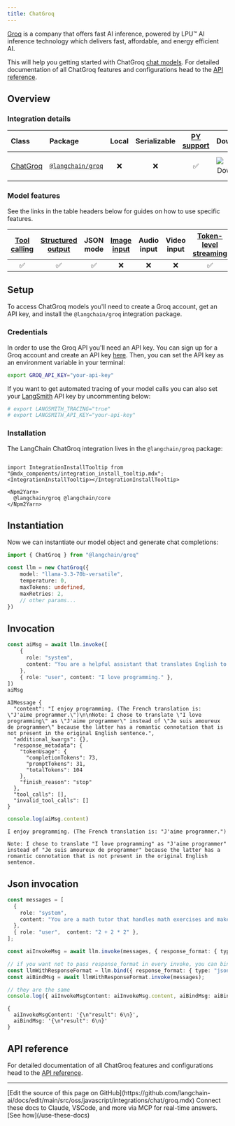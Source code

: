 ```yaml
---
title: ChatGroq
---
```


[Groq](https://groq.com/) is a company that offers fast AI inference, powered by LPU™ AI inference technology which delivers fast, affordable, and energy efficient AI.

This will help you getting started with ChatGroq [chat models](/oss/javascript/langchain/models). For detailed documentation of all ChatGroq features and configurations head to the [API reference](https://api.js.langchain.com/classes/langchain_groq.ChatGroq.html).

## Overview

### Integration details

| Class | Package | Local | Serializable | [PY support](https://python.langchain.com/docs/integrations/chat/groq) | Downloads | Version |
| :--- | :--- | :---: | :---: |  :---: | :---: | :---: |
| [ChatGroq](https://api.js.langchain.com/classes/langchain_groq.ChatGroq.html) | [`@langchain/groq`](https://www.npmjs.com/package/@langchain/groq) | ❌ | ❌ | ✅ | ![NPM - Downloads](https://img.shields.io/npm/dm/@langchain/groq?style=flat-square&label=%20&) | ![NPM - Version](https://img.shields.io/npm/v/@langchain/groq?style=flat-square&label=%20&) |

### Model features

See the links in the table headers below for guides on how to use specific features.

| [Tool calling](/oss/javascript/langchain/tools) | [Structured output](/oss/javascript/langchain/structured-output) | JSON mode | [Image input](/oss/javascript/langchain/messages#multimodal) | Audio input | Video input | [Token-level streaming](/oss/javascript/langchain/streaming/) | [Token usage](/oss/javascript/langchain/models#token-usage) | [Logprobs](/oss/javascript/langchain/models#log-probabilities) |
| :---: | :---: | :---: | :---: |  :---: | :---: | :---: | :---: | :---: |
| ✅ | ✅ | ✅ | ❌ | ❌ | ❌ | ✅ | ✅ | ✅ |

## Setup

To access ChatGroq models you'll need to create a Groq account, get an API key, and install the `@langchain/groq` integration package.

### Credentials

In order to use the Groq API you'll need an API key. You can sign up for a Groq account and create an API key [here](https://wow.groq.com/).
Then, you can set the API key as an environment variable in your terminal:

```bash
export GROQ_API_KEY="your-api-key"
```

If you want to get automated tracing of your model calls you can also set your [LangSmith](https://docs.smith.langchain.com/) API key by uncommenting below:

```bash
# export LANGSMITH_TRACING="true"
# export LANGSMITH_API_KEY="your-api-key"
```

### Installation

The LangChain ChatGroq integration lives in the `@langchain/groq` package:

```{=mdx}

import IntegrationInstallTooltip from "@mdx_components/integration_install_tooltip.mdx";
<IntegrationInstallTooltip></IntegrationInstallTooltip>

<Npm2Yarn>
  @langchain/groq @langchain/core
</Npm2Yarn>

```

## Instantiation

Now we can instantiate our model object and generate chat completions:

```typescript
import { ChatGroq } from "@langchain/groq"

const llm = new ChatGroq({
    model: "llama-3.3-70b-versatile",
    temperature: 0,
    maxTokens: undefined,
    maxRetries: 2,
    // other params...
})
```

## Invocation

```typescript
const aiMsg = await llm.invoke([
    {
      role: "system",
      content: "You are a helpful assistant that translates English to French. Translate the user sentence.",
    },
    { role: "user", content: "I love programming." },
])
aiMsg
```

```output
AIMessage {
  "content": "I enjoy programming. (The French translation is: \"J'aime programmer.\")\n\nNote: I chose to translate \"I love programming\" as \"J'aime programmer\" instead of \"Je suis amoureux de programmer\" because the latter has a romantic connotation that is not present in the original English sentence.",
  "additional_kwargs": {},
  "response_metadata": {
    "tokenUsage": {
      "completionTokens": 73,
      "promptTokens": 31,
      "totalTokens": 104
    },
    "finish_reason": "stop"
  },
  "tool_calls": [],
  "invalid_tool_calls": []
}
```

```typescript
console.log(aiMsg.content)
```

```output
I enjoy programming. (The French translation is: "J'aime programmer.")

Note: I chose to translate "I love programming" as "J'aime programmer" instead of "Je suis amoureux de programmer" because the latter has a romantic connotation that is not present in the original English sentence.
```

## Json invocation

```typescript
const messages = [
  {
    role: "system",
    content: "You are a math tutor that handles math exercises and makes output in json in format { result: number }.",
  },
  { role: "user",  content: "2 + 2 * 2" },
];

const aiInvokeMsg = await llm.invoke(messages, { response_format: { type: "json_object" } });

// if you want not to pass response_format in every invoke, you can bind it to the instance
const llmWithResponseFormat = llm.bind({ response_format: { type: "json_object" } });
const aiBindMsg = await llmWithResponseFormat.invoke(messages);

// they are the same
console.log({ aiInvokeMsgContent: aiInvokeMsg.content, aiBindMsg: aiBindMsg.content });
```

```output
{
  aiInvokeMsgContent: '{\n"result": 6\n}',
  aiBindMsg: '{\n"result": 6\n}'
}
```

## API reference

For detailed documentation of all ChatGroq features and configurations head to the [API reference](https://api.js.langchain.com/classes/langchain_groq.ChatGroq.html).

---

<Callout icon="pen-to-square" iconType="regular">
    [Edit the source of this page on GitHub](https://github.com/langchain-ai/docs/edit/main/src/oss/javascript/integrations/chat/groq.mdx)
</Callout>
<Tip icon="terminal" iconType="regular">
    Connect these docs to Claude, VSCode, and more via MCP for    real-time answers. [See how](/use-these-docs)
</Tip>
